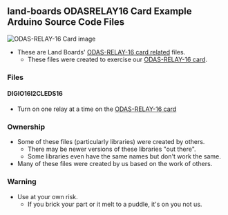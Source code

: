 == land-boards ODASRELAY16 Card Example Arduino Source Code Files ==

<img src="http://land-boards.com/blwiki/images/2/28/ODAS-RELAY-16-P356-720px.JPG" alt="ODAS-RELAY-16 Card image"></img>

* These are Land Boards' [http://land-boards.com/blwiki/index.php?title=ODAS-RELAY-16 ODAS-RELAY-16 card related] files.
** These files were created to exercise our [http://land-boards.com/blwiki/index.php?title=ODAS-RELAY-16 ODAS-RELAY-16 card].

=== Files ===

==== DIGIO16I2CLEDS16 ====

* Turn on one relay at a time on the [http://land-boards.com/blwiki/index.php?title=ODAS-RELAY-16 ODAS-RELAY-16 card]

=== Ownership ===

* Some of these files (particularly libraries) were created by others.
** There may be newer versions of these libraries "out there".
** Some libraries even have the same names but don't work the same.
* Many of these files were created by us based on the work of others.

=== Warning ===

* Use at your own risk.
** If you brick your part or it melt to a puddle, it's on you not us.
